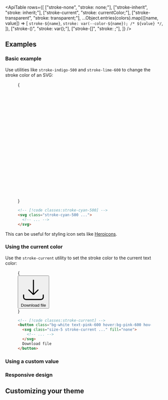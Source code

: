 

<ApiTable
  rows={[
    ["stroke-none", "stroke: none;"],
    ["stroke-inherit", "stroke: inherit;"],
    ["stroke-current", "stroke: currentColor;"],
    ["stroke-transparent", "stroke: transparent;"],
    ...Object.entries(colors).map(([name, value]) => [
      `stroke-${name}`,
      `stroke: var(--color-${name}); /* ${value} */`,
    ]),
    ["stroke-(<custom-property>)", "stroke: var(<custom-property>);"],
    ["stroke-[<color>]", "stroke: <color>;"],
  ]}
/>

## Examples

### Basic example

Use utilities like `stroke-indigo-500` and `stroke-lime-600` to change the stroke color of an SVG:

<Figure>

<Example>
  {
    <div className="flex items-center justify-center">
      <svg className="h-10 stroke-cyan-500" viewBox="0 0 48 40" fill="none">
        <path
          d="M1 13C1 10.2386 3.23858 8 6 8H13.4914C14.3844 8 15.1691 7.40805 15.4144 6.54944L16.5856 2.45056C16.8309 1.59196 17.6156 1 18.5086 1H29.4914C30.3844 1 31.1691 1.59195 31.4144 2.45056L32.5856 6.54944C32.8309 7.40804 33.6156 8 34.5086 8H42C44.7614 8 47 10.2386 47 13V34C47 36.7614 44.7614 39 42 39H6C3.23858 39 1 36.7614 1 34V13Z"
          strokeWidth="2"
        />
        <circle cx="24" cy="23" r="9" strokeWidth="2" />
      </svg>
    </div>
  }
</Example>

```html
<!-- [!code classes:stroke-cyan-500] -->
<svg class="stroke-cyan-500 ...">
  <!-- ... -->
</svg>
```

</Figure>

This can be useful for styling icon sets like [Heroicons](https://heroicons.com).

### Using the current color

Use the `stroke-current` utility to set the stroke color to the current text color:

<Figure hint="Hover over the button to see the stroke color change">

<Example>
  {
    <div className="flex items-center justify-center">
      <button className="inline-flex gap-2 rounded-md border border-pink-100 bg-white px-3 py-2 text-sm font-semibold text-pink-600 shadow-sm transition-colors duration-150 hover:border-pink-600 hover:bg-pink-600 hover:text-white dark:border-transparent">
        <svg fill="none" viewBox="0 0 24 24" strokeWidth={1.5} stroke="currentColor" className="size-5 stroke-current">
          <path
            strokeLinecap="round"
            strokeLinejoin="round"
            d="M3 16.5v2.25A2.25 2.25 0 0 0 5.25 21h13.5A2.25 2.25 0 0 0 21 18.75V16.5M16.5 12 12 16.5m0 0L7.5 12m4.5 4.5V3"
          />
        </svg>
        Download file
      </button>
    </div>
  }
</Example>

```html
<!-- [!code classes:stroke-current] -->
<button class="bg-white text-pink-600 hover:bg-pink-600 hover:text-white ...">
  <svg class="size-5 stroke-current ..." fill="none">
    <!-- ... -->
  </svg>
  Download file
</button>
```

</Figure>

### Using a custom value

<UsingACustomValue element="svg" utility="stroke" name="stroke color" value="#243c5a" variable="stroke-color" />

### Responsive design

<ResponsiveDesign element="svg" property="stroke" defaultClass="stroke-cyan-500" featuredClass="stroke-cyan-700" />

## Customizing your theme

<CustomizingYourThemeColors element="svg" utility="stroke" />
